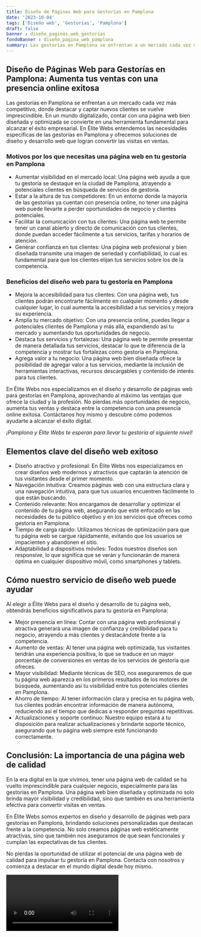 ```yaml
---
title: Diseño de Páginas Web para Gestorías en Pamplona
date: '2023-10-04'
tags: ['Diseño web', 'Gestorías', 'Pamplona']
draft: false
banner : diseño_paginas_web_gestorías
fondoBanner : diseño_pagina_web_pamplona
summary: Las gestorías en Pamplona se enfrentan a un mercado cada vez más competitivo, donde destacar y captar nuevos clientes se vuelve imprescindible. En un mundo digitalizado, contar con una página web bien diseñada y optimizada se convierte en una herramienta fundamental para alcanzar el éxito empresarial. En Élite Webs entendemos las necesidades específicas de las gestorías en Pamplona y ofrecemos soluciones de diseño y desarrollo web que logran convertir las visitas en ventas.
---
```


## Diseño de Páginas Web para Gestorías en Pamplona: Aumenta tus ventas con una presencia online exitosa

Las gestorías en Pamplona se enfrentan a un mercado cada vez más competitivo, donde destacar y captar nuevos clientes se vuelve imprescindible. En un mundo digitalizado, contar con una página web bien diseñada y optimizada se convierte en una herramienta fundamental para alcanzar el éxito empresarial. En Élite Webs entendemos las necesidades específicas de las gestorías en Pamplona y ofrecemos soluciones de diseño y desarrollo web que logran convertir las visitas en ventas.

### Motivos por los que necesitas una página web en tu gestoría en Pamplona

- Aumentar visibilidad en el mercado local: Una página web ayuda a que tu gestoría se destaque en la ciudad de Pamplona, atrayendo a potenciales clientes en búsqueda de servicios de gestoría. 
- Estar a la altura de tus competidores: En un entorno donde la mayoría de las gestorías ya cuentan con presencia online, no tener una página web puede llevarte a perder oportunidades de negocio y clientes potenciales. 
- Facilitar la comunicación con tus clientes: Una página web te permite tener un canal abierto y directo de comunicación con tus clientes, donde puedan acceder fácilmente a tus servicios, tarifas y horarios de atención. 
- Generar confianza en tus clientes: Una página web profesional y bien diseñada transmite una imagen de seriedad y confiabilidad, lo cual es fundamental para que los clientes elijan tus servicios sobre los de la competencia. 

### Beneficios del diseño web para tu gestoría en Pamplona

- Mejora la accesibilidad para tus clientes: Con una página web, tus clientes podrán encontrarte fácilmente en cualquier momento y desde cualquier lugar, lo cual aumenta la accesibilidad a tus servicios y mejora su experiencia. 
- Amplía tu mercado objetivo: Con una presencia online, puedes llegar a potenciales clientes de Pamplona y más allá, expandiendo así tu mercado y aumentando tus oportunidades de negocio. 
- Destaca tus servicios y fortalezas: Una página web te permite presentar de manera detallada tus servicios, destacar lo que te diferencia de la competencia y mostrar tus fortalezas como gestoría en Pamplona. 
- Agrega valor a tu negocio: Una página web bien diseñada ofrece la posibilidad de agregar valor a tus servicios, mediante la inclusión de herramientas interactivas, recursos descargables y contenido de interés para tus clientes. 

En Élite Webs nos especializamos en el diseño y desarrollo de páginas web para gestorías en Pamplona, aprovechando al máximo las ventajas que ofrece la ciudad y la profesión. No pierdas más oportunidades de negocio, aumenta tus ventas y destaca entre la competencia con una presencia online exitosa. Contáctanos hoy mismo y descubre cómo podemos ayudarte a alcanzar el éxito digital.

*¡Pamplona y Élite Webs te esperan para llevar tu gestoría al siguiente nivel!*

<GifSeo />

<Cta />

## Elementos clave del diseño web exitoso

- Diseño atractivo y profesional: En Élite Webs nos especializamos en crear diseños web modernos y atractivos que captarán la atención de tus visitantes desde el primer momento.
- Navegación intuitiva: Creamos páginas web con una estructura clara y una navegación intuitiva, para que tus usuarios encuentren fácilmente lo que están buscando.
- Contenido relevante: Nos encargamos de desarrollar y optimizar el contenido de tu página web, asegurando que esté enfocado en las necesidades de tu público objetivo y en los servicios que ofreces como gestoría en Pamplona.
- Tiempo de carga rápido: Utilizamos técnicas de optimización para que tu página web se cargue rápidamente, evitando que los usuarios se impacienten y abandonen el sitio.
- Adaptabilidad a dispositivos móviles: Todos nuestros diseños son responsive, lo que significa que se verán y funcionarán de manera óptima en cualquier dispositivo móvil, como smartphones y tablets.

## Cómo nuestro servicio de diseño web puede ayudar

Al elegir a Élite Webs para el diseño y desarrollo de tu página web, obtendrás beneficios significativos para tu gestoría en Pamplona:

- Mejor presencia en línea: Contar con una página web profesional y atractiva generará una imagen de confianza y credibilidad para tu negocio, atrayendo a más clientes y destacándote frente a la competencia.
- Aumento de ventas: Al tener una página web optimizada, tus visitantes tendrán una experiencia positiva, lo que se traduce en un mayor porcentaje de conversiones en ventas de los servicios de gestoría que ofreces.
- Mayor visibilidad: Mediante técnicas de SEO, nos aseguraremos de que tu página web aparezca en los primeros resultados de los motores de búsqueda, aumentando así tu visibilidad entre tus potenciales clientes en Pamplona.
- Ahorro de tiempo: Al tener información clara y precisa en tu página web, tus clientes podrán encontrar información de manera autónoma, reduciendo así el tiempo que dedicas a responder preguntas repetitivas.
- Actualizaciones y soporte continuo: Nuestro equipo estará a tu disposición para realizar actualizaciones y brindarte soporte técnico, asegurando que tu página web siempre esté funcionando correctamente.

## Conclusión: La importancia de una página web de calidad

En la era digital en la que vivimos, tener una página web de calidad se ha vuelto imprescindible para cualquier negocio, especialmente para las gestorías en Pamplona. Una página web bien diseñada y optimizada no solo brinda mayor visibilidad y credibilidad, sino que también es una herramienta efectiva para convertir visitas en ventas.

En Élite Webs somos expertos en diseño y desarrollo de páginas web para gestorías en Pamplona, brindando soluciones personalizadas que destacan frente a la competencia. No solo creamos páginas web estéticamente atractivas, sino que también nos aseguramos de que sean funcionales y cumplan las expectativas de tus clientes.

No pierdas la oportunidad de utilizar el potencial de una página web de calidad para impulsar tu gestoría en Pamplona. Contacta con nosotros y comienza a destacar en el mundo digital desde hoy mismo.

<Video />

<CtaBot job='Gestorías' city='Pamplona'/>

<Gmaps query='Pamplona+españa+maps' />